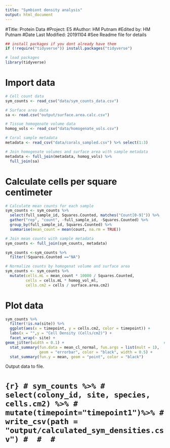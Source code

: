 ```yaml
---
title: "Symbiont density analysis"
output: html_document
---
```


#Title: Protein Data
#Project: E5
#Author: HM Putnam 
#Edited by: HM Putnam
#Date Last Modified: 20191104
#See Readme file for details

```r
## install packages if you dont already have them
if (!require("tidyverse")) install.packages("tidyverse")

# load packages
library(tidyverse)
```

# Import data
```r
# Cell count data
sym_counts <- read_csv("data/sym_counts_data.csv")

# Surface area data
sa <- read.csv("output/surface.area.calc.csv")

# Tissue homogenate volume data
homog_vols <- read_csv("data/homogenate_vols.csv") 

# Coral sample metadata
metadata <- read_csv("data/corals_sampled.csv") %>% select(1:3)

# Join homogenate volumes and surface area with sample metadata
metadata <- full_join(metadata, homog_vols) %>%
  full_join(sa)
```

# Calculate cells per square centimeter
```r
# Calculate mean counts for each sample
sym_counts <- sym_counts %>%
  select(full_sample_id, Squares.Counted, matches("Count[0-9]")) %>%
  gather("rep", "count", -full_sample_id, -Squares.Counted) %>%
  group_by(full_sample_id, Squares.Counted) %>%
  summarise(mean_count = mean(count, na.rm = TRUE))

# Join mean counts with sample metadata
sym_counts <- full_join(sym_counts, metadata)

sym_counts <-sym_counts %>%
  filter(!Squares.Counted =="NA")

# Normalize counts by homogenat volume and surface area
sym_counts <- sym_counts %>%
  mutate(cells.mL = mean_count * 10000 / Squares.Counted,
         cells = cells.mL * homog_vol_ml,
         cells.cm2 = cells / surface.area.cm2)
```


# Plot data
```r
sym_counts %>%
  filter(!is.na(site)) %>%
  ggplot(aes(x = timepoint, y = cells.cm2, color = timepoint)) +
  labs(x = "",y = "Cell Density (Cells/cm2)") +
  facet_wrap(~ site) +
geom_jitter(width = 0.1) +                                            # Plot all points
  stat_summary(fun.data = mean_cl_normal, fun.args = list(mult = 1),    # Plot standard error
               geom = "errorbar", color = "black", width = 0.5) +
  stat_summary(fun.y = mean, geom = "point", color = "black")           # Plot mean
```


Output data to file.  

# ```{r}
# sym_counts %>%
#   select(colony_id, site, species, cells.cm2) %>%
#   mutate(timepoint="timepoint1")%>%
#   write_csv(path = "output/calculated_sym_densities.csv")
# 
# 
# ```
